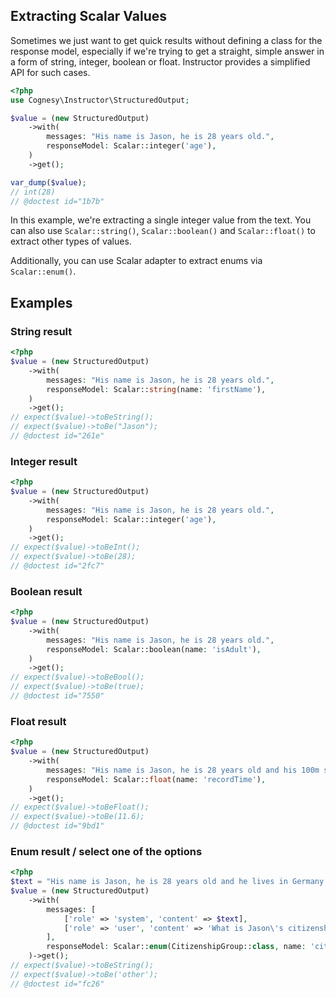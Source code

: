 ## Extracting Scalar Values

Sometimes we just want to get quick results without defining a class for the response model, especially if we're trying to get a straight, simple answer in a form of string, integer, boolean or float. Instructor provides a simplified API for such cases.

```php
<?php
use Cognesy\Instructor\StructuredOutput;

$value = (new StructuredOutput)
    ->with(
        messages: "His name is Jason, he is 28 years old.",
        responseModel: Scalar::integer('age'),
    )
    ->get();

var_dump($value);
// int(28)
// @doctest id="1b7b"
```

In this example, we're extracting a single integer value from the text. You can also use `Scalar::string()`, `Scalar::boolean()` and `Scalar::float()` to extract other types of values.

Additionally, you can use Scalar adapter to extract enums via `Scalar::enum()`.


## Examples

### String result

```php
<?php
$value = (new StructuredOutput)
    ->with(
        messages: "His name is Jason, he is 28 years old.",
        responseModel: Scalar::string(name: 'firstName'),
    )
    ->get();
// expect($value)->toBeString();
// expect($value)->toBe("Jason");
// @doctest id="261e"
```

### Integer result

```php
<?php
$value = (new StructuredOutput)
    ->with(
        messages: "His name is Jason, he is 28 years old.",
        responseModel: Scalar::integer('age'),
    )
    ->get();
// expect($value)->toBeInt();
// expect($value)->toBe(28);
// @doctest id="2fc7"
```

### Boolean result

```php
<?php
$value = (new StructuredOutput)
    ->with(
        messages: "His name is Jason, he is 28 years old.",
        responseModel: Scalar::boolean(name: 'isAdult'),
    )
    ->get();
// expect($value)->toBeBool();
// expect($value)->toBe(true);
// @doctest id="7550"
```

### Float result

```php
<?php
$value = (new StructuredOutput)
    ->with(
        messages: "His name is Jason, he is 28 years old and his 100m sprint record is 11.6 seconds.",
        responseModel: Scalar::float(name: 'recordTime'),
    )
    ->get();
// expect($value)->toBeFloat();
// expect($value)->toBe(11.6);
// @doctest id="9bd1"
```

### Enum result / select one of the options

```php
<?php
$text = "His name is Jason, he is 28 years old and he lives in Germany.";
$value = (new StructuredOutput)
    ->with(
        messages: [
            ['role' => 'system', 'content' => $text],
            ['role' => 'user', 'content' => 'What is Jason\'s citizenship?'],
        ],
        responseModel: Scalar::enum(CitizenshipGroup::class, name: 'citizenshipGroup'),
    )->get();
// expect($value)->toBeString();
// expect($value)->toBe('other');
// @doctest id="fc26"
```
